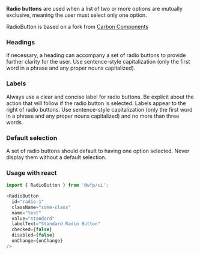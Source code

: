 **Radio buttons** are used when a list of two or more options are mutually exclusive, meaning the user must select only one option.

RadioButton is based on a fork from [Carbon Components](https://www.carbondesignsystem.com/components/radio-button/code)

### Headings

If necessary, a heading can accompany a set of radio buttons to provide further clarity for the user. Use sentence-style capitalization (only the first word in a phrase and any proper nouns capitalized).

### Labels

Always use a clear and concise label for radio buttons. Be explicit about the action that will follow if the radio button is selected. Labels appear to the right of radio buttons. Use sentence-style capitalization (only the first word in a phrase and any proper nouns capitalized) and no more than three words.

### Default selection

A set of radio buttons should default to having one option selected. Never display them without a default selection.

### Usage with react

```js
import { RadioButton } from '@wfp/ui';
```

```js
<RadioButton
  id="radio-1"
  className="some-class"
  name="test"
  value="standard"
  labelText="Standard Radio Button"
  checked={false}
  disabled={false}
  onChange={onChange}
/>
```
